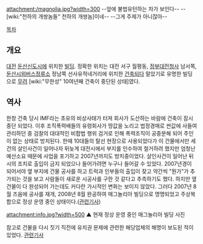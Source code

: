 attachment:/magnolia.jpg?width=300
--앞에 불법유턴하는 차가 보인다-- --[wiki:"천하의 개쌍놈들" 천하의 개쌍놈]이네--
--그게 주제가 아니잖아--

[[목차]]

== 개요 ==
[[대전]] [[둔산신도시]]에 위치한 [[빌딩]]. 정확한 위치는 대전 서구 월평동, [[정부대전청사]] 남서쪽, [[둔산시외버스정류소]] 정남쪽 선사유적네거리에 위치한 [[건축]]되다 말았기로 유명한 빌딩으로 [[무려]] [wiki:"무한성" 10여년째 건축이 중단된 상태]였다.

== 역사 ==
한창 건축 당시 IMF라는 초유의 비상사태가 터져 회사가 도산하는 바람에 건축이 잠시 중단 되었다. 이후 조직폭력배들의 유령회사가 땅값을 노리고 법정경매로 싼값에 사들여 관리하던 중 검찰의 대대적인 비합법 행위 검거로 인해 폭력조직이 공중분해 되어 주인이 없는 상태로 방치된다. 한때 10대들의 탈선 현장으로 사용되었다가 이 건물에서만 세 건의 살인사건이 일어나자 뒤늦게 대전시에서 부지를 인수하여 철거하려 했지만 엄청난 예산소요 때문에 사업을 포기하고 2007년까지도 방치중이었다. 살인사건이 일어난 뒤 시의 조치로 출입이 금지 되었으나 들어가려면 누구나 들어갈 수 있었다. 2007년경이 되어서야 옆 부지에 건물 공사를 하고 트럭과 인부들의 출입이 잦고 약간씩 "뭔가"가 추가되는 것을 보고 사람들이 새로운 시공사를 구한 것 같다고 추측하기도 했다. 하지만 옆 건물이 다 완성되어 가는데도 커다란 가시적인 변화는 보이지 않았다. 그러다 2007년 8월 즈음에 공사를 재개, 2008년 8월 완공하여 매그놀리아 빌딩으로 명명되었고 주상복합으로 정상 운영 중인 상태이다.([http://news.naver.com/main/read.nhn?mode=LSD&mid=sec&sid1=102&oid=089&aid=0000112427 관련기사])

attachment:info.jpg?width=500
▲ 현재 정상 운영 중인 매그놀리아 빌딩 사진

참고로 건물을 다시 짓기 직전에 유치권 문제에 관련한 해당업체의 해명이 보도된 적이 있었다. [http://news.naver.com/main/read.nhn?mode=LSD&mid=sec&sid1=102&oid=010&aid=0000008707 관련기사]
